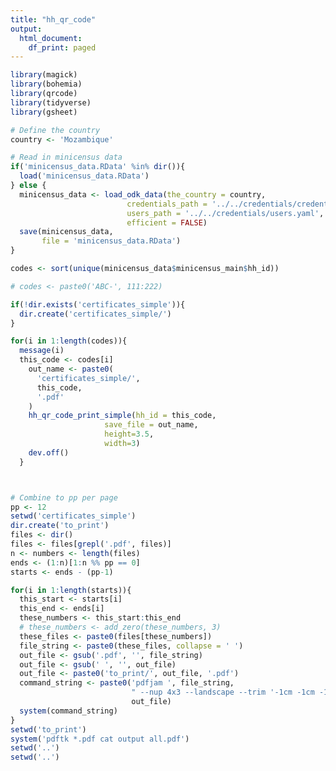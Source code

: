 ```yaml
---
title: "hh_qr_code"
output:
  html_document:
    df_print: paged
---
```


```r
library(magick)
library(bohemia)
library(qrcode)
library(tidyverse)
library(gsheet)

# Define the country
country <- 'Mozambique'

# Read in minicensus data
if('minicensus_data.RData' %in% dir()){
  load('minicensus_data.RData')
} else {
  minicensus_data <- load_odk_data(the_country = country,
                          credentials_path = '../../credentials/credentials.yaml', # request from Databrew
                          users_path = '../../credentials/users.yaml', # request from Databrew
                          efficient = FALSE)
  save(minicensus_data,
       file = 'minicensus_data.RData')
}

codes <- sort(unique(minicensus_data$minicensus_main$hh_id))

# codes <- paste0('ABC-', 111:222)

if(!dir.exists('certificates_simple')){
  dir.create('certificates_simple/')
}

for(i in 1:length(codes)){
  message(i)
  this_code <- codes[i]
    out_name <- paste0(
      'certificates_simple/',
      this_code,
      '.pdf'
    )
    hh_qr_code_print_simple(hh_id = this_code,
                     save_file = out_name,
                     height=3.5,
                     width=3)
    dev.off()
  }



# Combine to pp per page
pp <- 12
setwd('certificates_simple')
dir.create('to_print')
files <- dir()
files <- files[grepl('.pdf', files)]
n <- numbers <- length(files)
ends <- (1:n)[1:n %% pp == 0]
starts <- ends - (pp-1)

for(i in 1:length(starts)){
  this_start <- starts[i]
  this_end <- ends[i]
  these_numbers <- this_start:this_end
  # these_numbers <- add_zero(these_numbers, 3)
  these_files <- paste0(files[these_numbers])
  file_string <- paste0(these_files, collapse = ' ')
  out_file <- gsub('.pdf', '', file_string)
  out_file <- gsub(' ', '', out_file)
  out_file <- paste0('to_print/', out_file, '.pdf')
  command_string <- paste0('pdfjam ', file_string,
                           " --nup 4x3 --landscape --trim '-1cm -1cm -1cm -1cm' --frame true --outfile ",
                           out_file)
  system(command_string)
}
setwd('to_print')
system('pdftk *.pdf cat output all.pdf')
setwd('..')
setwd('..')

```